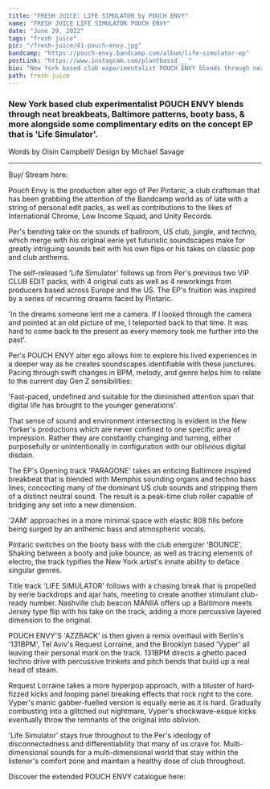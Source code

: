 ---
title: "FRESH JUICE: LIFE SIMULATOR by POUCH ENVY"
name: "FRESH JUICE LIFE SIMULATOR POUCH ENVY"
date: "June 29, 2022"
tags: "fresh juice"
pic: "/fresh-juice/41-pouch-envy.jpg"
bandcamp: "https://pouch-envy.bandcamp.com/album/life-simulator-ep"
postLink: "https://www.instagram.com/plantbassd___"
bio: "New York based club experimentalist POUCH ENVY blends through neat breakbeats, Baltimore patterns, booty bass, & more alongside some complimentary edits on the concept EP that is ‘Life Simulator'"
path: fresh-juice
---

### New York based club experimentalist POUCH ENVY blends through neat breakbeats, Baltimore patterns, booty bass, & more alongside some complimentary edits on the concept EP that is 'Life Simulator'.

<p className="smallText">Words by Oisín Campbell/ Design by Michael Savage</p>

<hr />

<BandCamp src="album=4054571780" />

Buy/ Stream here: <HoverLink url="pouch-envy.bandcamp.com/album/life-simulator-ep" external inline />

Pouch Envy is the production alter ego of Per Pintaric, a club craftsman that has been grabbing the attention of the Bandcamp world as of late with a string of personal edit packs, as well as contributions to the likes of International Chrome, Low Income Squad, and Unity Records.

Per's bending take on the sounds of ballroom, US club, jungle, and techno, which merge with his original eerie yet futuristic soundscapes make for greatly intriguing sounds beit with his own flips or his takes on classic pop and club anthems.

The self-released 'Life Simulator' follows up from Per's previous two VIP CLUB EDIT packs, with 4 original cuts as well as 4 reworkings from producers based across Europe and the US. The EP's fruition was inspired by a series of recurring dreams faced by Pintaric.

'In the dreams someone lent me a camera. If I looked through the camera and pointed at an old picture of me, I teleported back to that time. It was hard to come back to the present as every memory took me further into the past'.

Per's POUCH ENVY alter ego allows him to explore his lived experiences in a deeper way as he creates soundscapes identifiable with these junctures. Pacing through swift changes in BPM, melody, and genre helps him to relate to the current day Gen Z sensibilities:

'Fast-paced, undefined and suitable for the diminished attention span that digital life has brought to the younger generations'.

That sense of sound and environment intersecting is evident in the New Yorker's productions which are never confined to one specific area of impression. Rather they are constantly changing and turning, either purposefully or unintentionally in configuration with our oblivious digital disdain.

The EP's Opening track 'PARAGONE' takes an enticing Baltimore inspired breakbeat that is blended with Memphis sounding organs and techno bass lines, concocting many of the dominant US club sounds and stripping them of a distinct neutral sound. The result is a peak-time club roller capable of bridging any set into a new dimension.

'2AM' approaches in a more minimal space with elastic 808 fills before being surged by an anthemic bass and atmospheric vocals.

<Picture src="/fresh-juice/41-envy.jpg" alt="Pouch envy cover pic" size={1200} />

Pintaric switches on the booty bass with the club energizer 'BOUNCE'. Shaking between a booty and juke bounce, as well as tracing elements of electro, the track typifies the New York artist's innate ability to deface singular genres.

Title track 'LIFE SIMULATOR' follows with a chasing break that is propelled by eerie backdrops and ajar hats, meeting to create another stimulant club-ready number. Nashville club beacon MANIIA offers up a Baltimore meets Jersey type flip with his take on the track, adding a more percussive layered dimension to the original.

POUCH ENVY'S 'AZZBACK' is then given a remix overhaul with Berlin's '131BPM', Tel Aviv's Request Lorraine, and the Brooklyn based 'Vyper' all leaving their personal mark on the track. 131BPM directs a ghetto paced techno drive with percussive trinkets and pitch bends that build up a real head of steam.

Request Lorraine takes a more hyperpop approach, with a bluster of hard-fizzed kicks and looping panel breaking effects that rock right to the core. Vyper's manic gabber-fuelled version is equally eerie as it is hard. Gradually combusting into a glitched out nightmare, Vyper's shockwave-esque kicks eventually throw the remnants of the original into oblivion.

'Life Simulator' stays true throughout to the Per's ideology of disconnectedness and differentiability that many of us crave for. Multi-dimensional sounds for a multi-dimensional world that stay within the listener's comfort zone and maintain a healthy dose of club throughout.

Discover the extended POUCH ENVY catalogue here: <HoverLink url="pouch-envy.bandcamp.com/" external inline />
